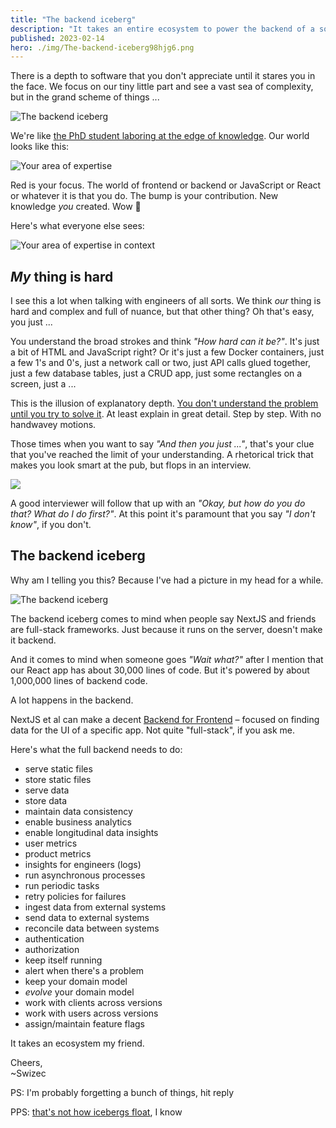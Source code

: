 ```yaml
---
title: "The backend iceberg"
description: "It takes an entire ecosystem to power the backend of a software system! Complex networks of processes, data storage, analytics, and more are often underestimated when looking at a software system from the frontend"
published: 2023-02-14
hero: ./img/The-backend-iceberg98hjg6.png
---
```


There is a depth to software that you don't appreciate until it stares you in the face. We focus on our tiny little part and see a vast sea of complexity, but in the grand scheme of things ...

![The backend iceberg](./img/The-backend-iceberg56b11b.png)

We're like [the PhD student laboring at the edge of knowledge](https://matt.might.net/articles/phd-school-in-pictures/). Our world looks like this:

![Your area of expertise](./img/Your-area-of-expertiseh6006h.jpeg)

Red is your focus. The world of frontend or backend or JavaScript or React or whatever it is that you do. The bump is your contribution. New knowledge _you_ created. Wow 🤩

Here's what everyone else sees:

![Your area of expertise in context](./img/Your-area-of-expertise-in-contexth5e212.jpeg)

## _My_ thing is hard

I see this a lot when talking with engineers of all sorts. We think _our_ thing is hard and complex and full of nuance, but that other thing? Oh that's easy, you just ...

You understand the broad strokes and think _"How hard can it be?"_. It's just a bit of HTML and JavaScript right? Or it's just a few Docker containers, just a few 1's and 0's, just a network call or two, just API calls glued together, just a few database tables, just a CRUD app, just some rectangles on a screen, just a ...

This is the illusion of explanatory depth. [You don't understand the problem until you try to solve it](https://swizec.com/blog/coding-forces-you-to-understand-the-problem/). At least explain in great detail. Step by step. With no handwavey motions.

Those times when you want to say _"And then you just ..."_, that's your clue that you've reached the limit of your understanding. A rhetorical trick that makes you look smart at the pub, but flops in an interview.

![](giphy:smart)

A good interviewer will follow that up with an _"Okay, but how do you do that? What do I do first?"_. At this point it's paramount that you say _"I don't know"_, if you don't.

## The backend iceberg

Why am I telling you this? Because I've had a picture in my head for a while.

![The backend iceberg](./img/The-backend-iceberg98hjg6.png)

The backend iceberg comes to mind when people say NextJS and friends are full-stack frameworks. Just because it runs on the server, doesn't make it backend.

And it comes to mind when someone goes _"Wait what?"_ after I mention that our React app has about 30,000 lines of code. But it's powered by about 1,000,000 lines of backend code.

A lot happens in the backend.

NextJS et al can make a decent [Backend for Frontend](https://samnewman.io/patterns/architectural/bff/) – focused on finding data for the UI of a specific app. Not quite "full-stack", if you ask me.

Here's what the full backend needs to do:

- serve static files
- store static files
- serve data
- store data
- maintain data consistency
- enable business analytics
- enable longitudinal data insights
- user metrics
- product metrics
- insights for engineers (logs)
- run asynchronous processes
- run periodic tasks
- retry policies for failures
- ingest data from external systems
- send data to external systems
- reconcile data between systems
- authentication
- authorization
- keep itself running
- alert when there's a problem
- keep your domain model
- _evolve_ your domain model
- work with clients across versions
- work with users across versions
- assign/maintain feature flags

It takes an ecosystem my friend.

Cheers,<br/>
~Swizec

PS: I'm probably forgetting a bunch of things, hit reply

PPS: [that's not how icebergs float](https://news.climate.columbia.edu/2021/03/12/iceberg-really-float/), I know
